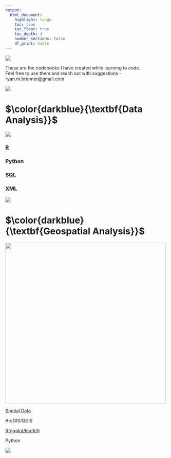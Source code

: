 ---
output: 
  html_document:
    highlight: tango
    toc: true
    toc_float: true
    toc_depth: 4
    number_sections: false
    df_print: kable
---

\newcommand\first[1]{\color{darkblue}{\textbf{#1}}}
\newcommand\second[1]{\color{dodgerblue}{\textbf{#1}}}
\newcommand\third[1]{\color{skyblue}{\textrm{#1}}}

![](https://github.com/social-lorax/howto_codebooks/blob/master/images/index/main_cat.gif?raw=true)

These are the codebooks I have created while learning to code.  
Feel free to use them and reach out with suggestions - ryan.m.brenner@gmail.com.

![](https://github.com/social-lorax/howto_codebooks/blob/master/images/index/underline.gif?raw=true)

# $\first{Data Analysis}$

![](https://github.com/social-lorax/howto_codebooks/blob/master/images/index/head_analysis.png?raw=true)

### [R](index_r.html)

### Python

### [SQL](sql.html)

### [XML](xml.html)  

![](https://github.com/social-lorax/howto_codebooks/blob/master/images/index/underline.gif?raw=true)

# $\first{Geospatial Analysis}$

<img src="https://github.com/social-lorax/howto_codebooks/blob/master/images/index/head_geospatial.png?raw=true" width="500">

[Spatial Data](spatial.html)

ArcGIS/QGIS

[R(ggplot/leaflet)](r_spatial.html)

Python

![](https://github.com/social-lorax/howto_codebooks/blob/master/images/index/underline.gif?raw=true)
